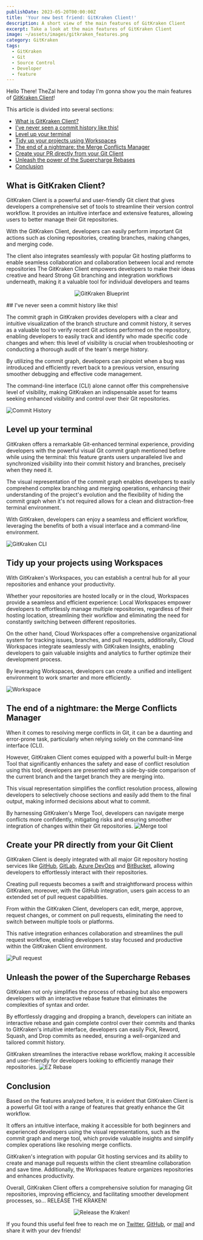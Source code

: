 ```yaml
---
publishDate: 2023-05-20T00:00:00Z
title: 'Your new best friend: GitKraken Client!'
description: A short view of the main features of GitKraken Client
excerpt: Take a look at the main features of GitKraken Client
image: ~/assets/images/gitkraken_features.png
category: GitKraken
tags:
  - GitKraken
  - Git
  - Source Control
  - Developer
  - feature
---
```



Hello There! TheZal here and today I'm gonna show you the main features of [GitKraken Client](https://www.gitkraken.com/git-client)!

This article is divided into several sections:

- [What is GitKraken Client?](#what-is-gitkraken-client)
- [I've never seen a commit history like this!](#ive-never-seen-a-commit-history-like-this)
- [Level up your terminal](#level-up-your-terminal)
- [Tidy up your projects using Workspaces](#tidy-up-your-projects-using-workspaces)
- [The end of a nightmare: the Merge Conflicts Manager](#the-end-of-a-nightmare-the-merge-conflicts-manager)
- [Create your PR directly from your Git Client](#create-your-pr-directly-from-your-git-client)
- [Unleash the power of the Supercharge Rebases](#unleash-the-power-of-the-supercharge-rebases)
- [Conclusion](#conclusion)

## What is GitKraken Client?

GitKraken Client is a powerful and user-friendly Git client that gives developers a comprehensive set of tools to streamline their version control workflow.
It provides an intuitive interface and extensive features, allowing users to better manage their Git repositories.

With the GitKraken Client, developers can easily perform important Git actions such as cloning repositories, creating branches, making changes, and merging code.

The client also integrates seamlessly with popular Git hosting platforms to enable seamless collaboration and collaboration between local and remote repositories The GitKraken Client empowers developers to make their ideas creative and heard Strong Git branching and integration workflows underneath, making it a valuable tool for individual developers and teams

<p align="center">
  <img src="https://www.gitkraken.com/wp-content/uploads/2021/03/gallery-blueprint.jpg" alt="GitKraken Blueprint" />
</p>
## I've never seen a commit history like this!

The commit graph in GitKraken provides developers with a clear and intuitive visualization of the branch structure and commit history, it serves as a valuable tool to verify recent Git actions performed on the repository, enabling developers to easily track and identify who made specific code changes and when: this level of visibility is crucial when troubleshooting or conducting a thorough audit of the team's merge history.

By utilizing the commit graph, developers can pinpoint when a bug was introduced and efficiently revert back to a previous version, ensuring smoother debugging and effective code management.

The command-line interface (CLI) alone cannot offer this comprehensive level of visibility, making GitKraken an indispensable asset for teams seeking enhanced visibility and control over their Git repositories.

![Commit History](https://www.gitkraken.com/wp-content/uploads/2022/10/1-visual-commit-graph-1600x900-1.png)

## Level up your terminal

GitKraken offers a remarkable Git-enhanced terminal experience, providing developers with the powerful visual Git commit graph mentioned before while using the terminal: this feature grants users unparalleled live and synchronized visibility into their commit history and branches, precisely when they need it.

The visual representation of the commit graph enables developers to easily comprehend complex branching and merging operations, enhancing their understanding of the project's evolution and the flexibility of hiding the commit graph when it's not required allows for a clean and distraction-free terminal environment.

With GitKraken, developers can enjoy a seamless and efficient workflow, leveraging the benefits of both a visual interface and a command-line environment.

![GitKraken CLI](https://www.gitkraken.com/wp-content/uploads/2021/09/Screen-Shot-2021-09-21-at-10.17.11-AM.png)

## Tidy up your projects using Workspaces

With GitKraken's Workspaces, you can establish a central hub for all your repositories and enhance your productivity.

Whether your repositories are hosted locally or in the cloud, Workspaces provide a seamless and efficient experience: Local Workspaces empower developers to effortlessly manage multiple repositories, regardless of their hosting location, streamlining their workflow and eliminating the need for constantly switching between different repositories.

On the other hand, Cloud Workspaces offer a comprehensive organizational system for tracking issues, branches, and pull requests, additionally, Cloud Workspaces integrate seamlessly with GitKraken Insights, enabling developers to gain valuable insights and analytics to further optimize their development process.

By leveraging Workspaces, developers can create a unified and intelligent environment to work smarter and more efficiently.

![Workspace](https://www.gitkraken.com/wp-content/uploads/2022/12/Local-Workpace-Example2.png)

## The end of a nightmare: the Merge Conflicts Manager

When it comes to resolving merge conflicts in Git, it can be a daunting and error-prone task, particularly when relying solely on the command-line interface (CLI).

However, GitKraken Client comes equipped with a powerful built-in Merge Tool that significantly enhances the safety and ease of conflict resolution using this tool, developers are presented with a side-by-side comparison of the current branch and the target branch they are merging into.

This visual representation simplifies the conflict resolution process, allowing developers to selectively choose sections and easily add them to the final output, making informed decisions about what to commit.

By harnessing GitKraken's Merge Tool, developers can navigate merge conflicts more confidently, mitigating risks and ensuring smoother integration of changes within their Git repositories.
![Merge tool](https://www.gitkraken.com/wp-content/uploads/2022/10/4-merge-tool-1600x900-1.png)

## Create your PR directly from your Git Client

GitKraken Client is deeply integrated with all major Git repository hosting services like [GitHub](https://www.gitkraken.com/git-client-integrations/github), [GitLab](https://www.gitkraken.com/git-client-integrations/gitlab), [Azure DevOps](https://www.gitkraken.com/git-client-integrations/azure-devops) and [BitBucket](https://www.gitkraken.com/git-client-integrations/bitbucket), allowing developers to effortlessly interact with their repositories.

Creating pull requests becomes a swift and straightforward process within GitKraken, moreover, with the GitHub integration, users gain access to an extended set of pull request capabilities.

From within the GitKraken Client, developers can edit, merge, approve, request changes, or comment on pull requests, eliminating the need to switch between multiple tools or platforms.

This native integration enhances collaboration and streamlines the pull request workflow, enabling developers to stay focused and productive within the GitKraken Client environment.

![Pull request](https://help.gitkraken.com/wp-content/uploads//github-pr-view%402x.png)

## Unleash the power of the Supercharge Rebases

GitKraken not only simplifies the process of rebasing but also empowers developers with an interactive rebase feature that eliminates the complexities of syntax and order.

By effortlessly dragging and dropping a branch, developers can initiate an interactive rebase and gain complete control over their commits and thanks to GitKraken's intuitive interface, developers can easily Pick, Reword, Squash, and Drop commits as needed, ensuring a well-organized and tailored commit history.

GitKraken streamlines the interactive rebase workflow, making it accessible and user-friendly for developers looking to efficiently manage their repositories.
![EZ Rebase](https://www.gitkraken.com/wp-content/uploads/2022/10/6-interactive-rebase-1600x900-1.png)

## Conclusion

Based on the features analyzed before, it is evident that GitKraken Client is a powerful Git tool with a range of features that greatly enhance the Git workflow.

It offers an intuitive interface, making it accessible for both beginners and experienced developers using the visual representations, such as the commit graph and merge tool, which provide valuable insights and simplify complex operations like resolving merge conflicts.

GitKraken's integration with popular Git hosting services and its ability to create and manage pull requests within the client streamline collaboration and save time. Additionally, the Workspaces feature organizes repositories and enhances productivity.

Overall, GitKraken Client offers a comprehensive solution for managing Git repositories, improving efficiency, and facilitating smoother development processes, so... RELEASE THE KRAKEN!

<p align="center">
  <img src="https://media.tenor.com/Mi5aFycgBdwAAAAC/release-the.gif" alt="Release the Kraken!" />
</p>

If you found this useful feel free to reach me on [Twitter](https://twitter.com/TheZalDev), [GitHub](https://github.com/TheZal), or [mail](mailto:rick.zal239@gmail.com) and share it with your dev friends!
